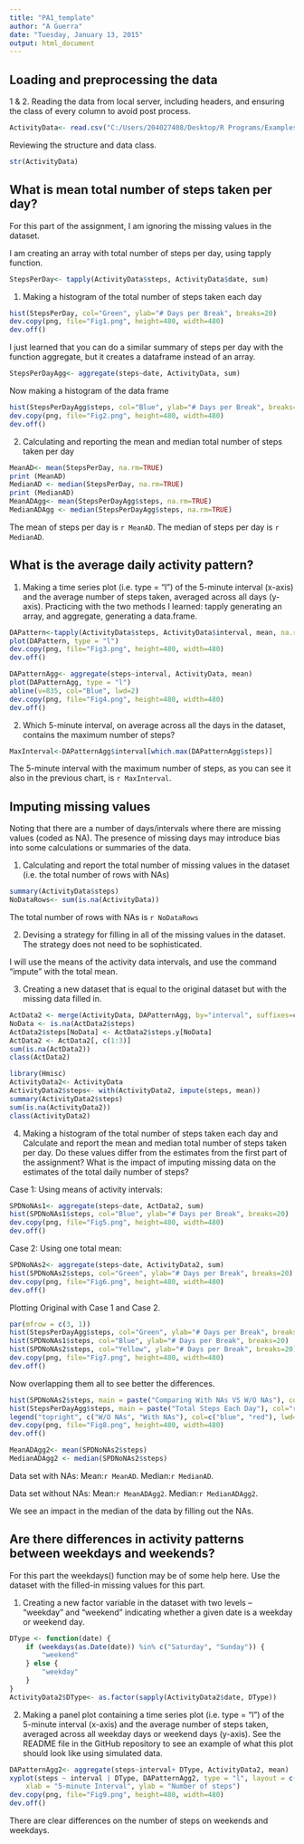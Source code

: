 ```yaml
---
title: "PA1_template"
author: "A Guerra"
date: "Tuesday, January 13, 2015"
output: html_document
---
```

## Loading and preprocessing the data

1 & 2. Reading the data from local server, including headers, and ensuring the class of every column to avoid post process.
```r
ActivityData<- read.csv("C:/Users/204027408/Desktop/R Programs/Examples/RRAssigment1/RepData_Assessment1/activity.csv", header=TRUE, colClasses= c("numeric", "Date", "numeric"))

```
Reviewing the structure and data class.
```r
str(ActivityData)
```


## What is mean total number of steps taken per day?

For this part of the assignment, I am ignoring the missing values in the dataset.

I am creating an array with total number of steps per day, using tapply function.
```r
StepsPerDay<- tapply(ActivityData$steps, ActivityData$date, sum)
```

1. Making a histogram of the total number of steps taken each day
```r
hist(StepsPerDay, col="Green", ylab="# Days per Break", breaks=20)
dev.copy(png, file="Fig1.png", height=480, width=480)
dev.off()
```

I just learned that you can do a similar summary of steps per day with the function aggregate, but it creates a dataframe instead of an array.

```r
StepsPerDayAgg<- aggregate(steps~date, ActivityData, sum)
```

Now making a histogram of the data frame
```r
hist(StepsPerDayAgg$steps, col="Blue", ylab="# Days per Break", breaks=20)
dev.copy(png, file="Fig2.png", height=480, width=480)
dev.off()
```

2. Calculating and reporting the mean and median total number of steps taken per day

```r
MeanAD<- mean(StepsPerDay, na.rm=TRUE)
print (MeanAD)
MedianAD <- median(StepsPerDay, na.rm=TRUE)
print (MedianAD)
MeanADAgg<- mean(StepsPerDayAgg$steps, na.rm=TRUE)
MedianADAgg <- median(StepsPerDayAgg$steps, na.rm=TRUE)
```

The mean of steps per day is `r MeanAD`.
The median of steps per day is `r MedianAD`.

## What is the average daily activity pattern?


1. Making a time series plot (i.e. type = "l") of the 5-minute interval (x-axis) and the average number of steps taken, averaged across all days (y-axis).
Practicing with the two methods I learned: tapply generating an array, and aggregate, generating a data.frame.

```r
DAPattern<-tapply(ActivityData$steps, ActivityData$interval, mean, na.rm=TRUE)
plot(DAPattern, type = "l")
dev.copy(png, file="Fig3.png", height=480, width=480)
dev.off()

DAPatternAgg<- aggregate(steps~interval, ActivityData, mean)
plot(DAPatternAgg, type = "l")
abline(v=835, col="Blue", lwd=2)
dev.copy(png, file="Fig4.png", height=480, width=480)
dev.off()
```

2. Which 5-minute interval, on average across all the days in the dataset, contains the maximum number of steps?
```r
MaxInterval<-DAPatternAgg$interval[which.max(DAPatternAgg$steps)]
```

The 5-minute interval with the maximum number of steps, as you can see it also in the previous chart, is `r MaxInterval`.


## Imputing missing values

Noting that there are a number of days/intervals where there are missing values (coded as NA). The presence of missing days may introduce bias into some calculations or summaries of the data.

1. Calculating and report the total number of missing values in the dataset (i.e. the total number of rows with NAs)

```r
summary(ActivityData$steps)
NoDataRows<- sum(is.na(ActivityData))
```
The total number of rows with NAs is `r NoDataRows`

2. Devising a strategy for filling in all of the missing values in the dataset. The strategy does not need to be sophisticated. 

I will use the means of the activity data intervals, and use the command "impute" with the total mean.

3. Creating a new dataset that is equal to the original dataset but with the missing data filled in.

```r
ActData2 <- merge(ActivityData, DAPatternAgg, by="interval", suffixes=c("",".y"))
NoData <- is.na(ActData2$steps)
ActData2$steps[NoData] <- ActData2$steps.y[NoData]
ActData2 <- ActData2[, c(1:3)]
sum(is.na(ActData2))
class(ActData2)

library(Hmisc)
ActivityData2<- ActivityData
ActivityData2$steps<- with(ActivityData2, impute(steps, mean))
summary(ActivityData2$steps)
sum(is.na(ActivityData2))
class(ActivityData2)

```


4. Making a histogram of the total number of steps taken each day and Calculate and report the mean and median total number of steps taken per day. 
Do these values differ from the estimates from the first part of the assignment? What is the impact of imputing missing data on the estimates of the total daily number of steps?

Case 1: Using means of activity intervals:

```r
SPDNoNAs1<- aggregate(steps~date, ActData2, sum)
hist(SPDNoNAs1$steps, col="Blue", ylab="# Days per Break", breaks=20)
dev.copy(png, file="Fig5.png", height=480, width=480)
dev.off()
```

Case 2: Using one total mean:

```r
SPDNoNAs2<- aggregate(steps~date, ActivityData2, sum)
hist(SPDNoNAs2$steps, col="Green", ylab="# Days per Break", breaks=20)
dev.copy(png, file="Fig6.png", height=480, width=480)
dev.off()
```

Plotting Original with Case 1 and Case 2.  

```r
par(mfrow = c(3, 1))
hist(StepsPerDayAgg$steps, col="Green", ylab="# Days per Break", breaks=20)
hist(SPDNoNAs1$steps, col="Blue", ylab="# Days per Break", breaks=20)
hist(SPDNoNAs2$steps, col="Yellow", ylab="# Days per Break", breaks=20)
dev.copy(png, file="Fig7.png", height=480, width=480)
dev.off()
```

Now overlapping them all to see better the differences.

```r
hist(SPDNoNAs2$steps, main = paste("Comparing With NAs VS W/O NAs"), col="blue", xlab="Number of Steps", breaks= 20)
hist(StepsPerDayAgg$steps, main = paste("Total Steps Each Day"), col="red", xlab="Number of Steps", add=T, breaks= 20)
legend("topright", c("W/O NAs", "With NAs"), col=c("blue", "red"), lwd=5)
dev.copy(png, file="Fig8.png", height=480, width=480)
dev.off()
```

```r
MeanADAgg2<- mean(SPDNoNAs2$steps)
MedianADAgg2 <- median(SPDNoNAs2$steps)
```
Data set with NAs: Mean:`r MeanAD`. Median:`r MedianAD`.

Data set without NAs: Mean:`r MeanADAgg2`. Median:`r MedianADAgg2`.

We see an impact in the median of the data by filling out the NAs. 


## Are there differences in activity patterns between weekdays and weekends?
For this part the weekdays() function may be of some help here. Use the dataset with the filled-in missing values for this part.

1. Creating a new factor variable in the dataset with two levels – “weekday” and “weekend” indicating whether a given date is a weekday or weekend day.

```r
DType <- function(date) {
    if (weekdays(as.Date(date)) %in% c("Saturday", "Sunday")) {
        "weekend"
    } else {
        "weekday"
    }
}
ActivityData2$DType<- as.factor(sapply(ActivityData2$date, DType))
```

2. Making a panel plot containing a time series plot (i.e. type = "l") of the 5-minute interval (x-axis) and the average number of steps taken, averaged across all weekday days or weekend days (y-axis). See the README file in the GitHub repository to see an example of what this plot should look like using simulated data.


```r

DAPatternAgg2<- aggregate(steps~interval+ DType, ActivityData2, mean)
xyplot(steps ~ interval | DType, DAPatternAgg2, type = "l", layout = c(1, 2), 
    xlab = "5-minute Interval", ylab = "Number of steps")
dev.copy(png, file="Fig9.png", height=480, width=480)
dev.off()

```

There are clear differences on the number of steps on weekends and weekdays.
